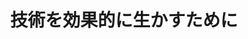﻿---
title: "技術を効果的に生かすために"
category: "環境・社会理工学院"
vol: "26"
interviewee: "石田・鈴木 "
url: ""
tags: []
pdf: "26-5.pdf"
career: ""
preface: "近年、日本の各要素技術を統合するようなシステムの開発が必須となってきた。石田・鈴木ではそのシステム開発について研究している。また、知識と知恵の関係についても伺った。"
---
